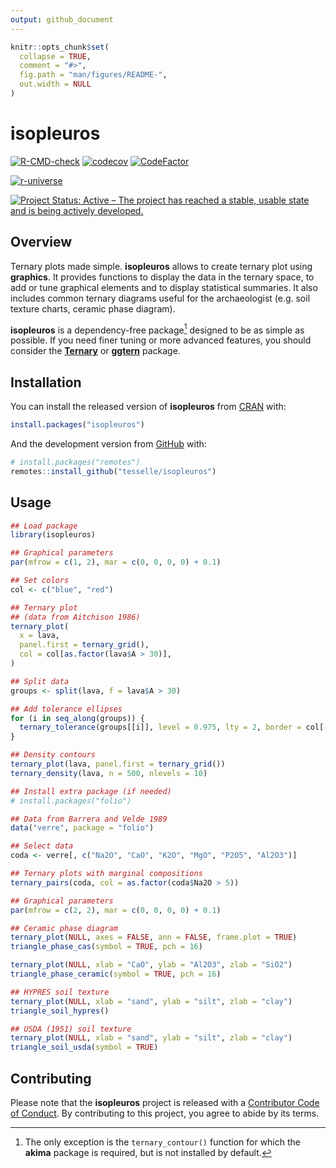 ```yaml
---
output: github_document
---
```


<!-- README.md is generated from README.Rmd. Please edit that file -->

```r
knitr::opts_chunk$set(
  collapse = TRUE,
  comment = "#>",
  fig.path = "man/figures/README-",
  out.width = NULL
)
```

# isopleuros

<!-- badges: start -->
[![R-CMD-check](https://github.com/tesselle/isopleuros/workflows/R-CMD-check/badge.svg)](https://github.com/tesselle/isopleuros/actions)
[![codecov](https://codecov.io/gh/tesselle/isopleuros/branch/main/graph/badge.svg)](https://app.codecov.io/gh/tesselle/isopleuros)
[![CodeFactor](https://www.codefactor.io/repository/github/tesselle/isopleuros/badge/main)](https://www.codefactor.io/repository/github/tesselle/isopleuros/overview/main)

[![r-universe](https://tesselle.r-universe.dev/badges/isopleuros)](https://tesselle.r-universe.dev){.pkgdown-devel}

[![Project Status: Active – The project has reached a stable, usable state and is being actively developed.](https://www.repostatus.org/badges/latest/active.svg)](https://www.repostatus.org/#active)
<!-- badges: end -->

## Overview

Ternary plots made simple. **isopleuros** allows to create ternary plot using **graphics**. It provides functions to display the data in the ternary space, to add or tune graphical elements and to display statistical summaries. It also includes common ternary diagrams useful for the archaeologist (e.g. soil texture charts, ceramic phase diagram).

**isopleuros** is a dependency-free package^[The only exception is the `ternary_contour()` function for which the **akima** package is required, but is not installed by default.] designed to be as simple as possible. If you need finer tuning or more advanced features, you should consider the [**Ternary**](https://ms609.github.io/Ternary/) or [**ggtern**](http://www.ggtern.com/) package.

## Installation

You can install the released version of **isopleuros** from [CRAN](https://CRAN.R-project.org) with:

```r
install.packages("isopleuros")
```

And the development version from [GitHub](https://github.com/) with:

```r
# install.packages("remotes")
remotes::install_github("tesselle/isopleuros")
```

## Usage

```r
## Load package
library(isopleuros)
```

```r
## Graphical parameters
par(mfrow = c(1, 2), mar = c(0, 0, 0, 0) + 0.1)

## Set colors
col <- c("blue", "red")

## Ternary plot
## (data from Aitchison 1986)
ternary_plot(
  x = lava, 
  panel.first = ternary_grid(),
  col = col[as.factor(lava$A > 30)],
)

## Split data
groups <- split(lava, f = lava$A > 30)

## Add tolerance ellipses
for (i in seq_along(groups)) {
  ternary_tolerance(groups[[i]], level = 0.975, lty = 2, border = col[[i]])
}

## Density contours
ternary_plot(lava, panel.first = ternary_grid())
ternary_density(lava, n = 500, nlevels = 10)
```

```r
## Install extra package (if needed)
# install.packages("folio")

## Data from Barrera and Velde 1989
data("verre", package = "folio")

## Select data
coda <- verre[, c("Na2O", "CaO", "K2O", "MgO", "P2O5", "Al2O3")]

## Ternary plots with marginal compositions
ternary_pairs(coda, col = as.factor(coda$Na2O > 5))
```

```r
## Graphical parameters
par(mfrow = c(2, 2), mar = c(0, 0, 0, 0) + 0.1)

## Ceramic phase diagram
ternary_plot(NULL, axes = FALSE, ann = FALSE, frame.plot = TRUE)
triangle_phase_cas(symbol = TRUE, pch = 16)

ternary_plot(NULL, xlab = "CaO", ylab = "Al2O3", zlab = "SiO2")
triangle_phase_ceramic(symbol = TRUE, pch = 16)

## HYPRES soil texture
ternary_plot(NULL, xlab = "sand", ylab = "silt", zlab = "clay")
triangle_soil_hypres()

## USDA (1951) soil texture
ternary_plot(NULL, xlab = "sand", ylab = "silt", zlab = "clay")
triangle_soil_usda(symbol = TRUE)
```

## Contributing

Please note that the **isopleuros** project is released with a [Contributor Code of Conduct](https://www.tesselle.org/conduct.html). By contributing to this project, you agree to abide by its terms.
